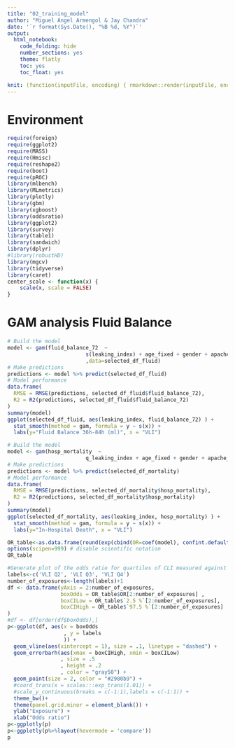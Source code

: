 ```yaml
---
title: "02_training_model"
author: "Miguel Ángel Armengol & Jay Chandra"
date: '`r format(Sys.Date(), "%B %d, %Y")`'
output:
  html_notebook:
    code_folding: hide
    number_sections: yes
    theme: flatly
    toc: yes
    toc_float: yes

knit: (function(inputFile, encoding) { rmarkdown::render(inputFile, encoding = encoding, output_file = paste0(substr(inputFile,1,nchar(inputFile)-4)," ",Sys.Date(),'.html')) })
---
```



# Environment

```r
require(foreign)
require(ggplot2)
require(MASS)
require(Hmisc)
require(reshape2)
require(boot)
require(pROC)
library(mlbench)
library(MLmetrics)
library(plotly)
library(gbm)
library(xgboost)
library(oddsratio)
library(ggplot2)
library(survey)
library(table1)
library(sandwich)
library(dplyr)
#library(robustHD)
library(mgcv)
library(tidyverse)
library(caret)
center_scale <- function(x) {
    scale(x, scale = FALSE)
}
```

# GAM analysis Fluid Balance

```r
# Build the model
model <- gam(fluid_balance_72  ~
                         s(leaking_index) + age_fixed + gender + apache_iv + final_charlson_score
                         ,data=selected_df_fluid) 
# Make predictions
predictions <- model %>% predict(selected_df_fluid)
# Model performance
data.frame(
  RMSE = RMSE(predictions, selected_df_fluid$fluid_balance_72),
  R2 = R2(predictions, selected_df_fluid$fluid_balance_72)
)
summary(model)
ggplot(selected_df_fluid, aes(leaking_index, fluid_balance_72) ) +
  stat_smooth(method = gam, formula = y ~ s(x)) +
  labs(y="Fluid Balance 36h-84h (ml)", x = "VLI")
```

```r
# Build the model
model <- gam(hosp_mortality  ~
                         q_leaking_index + age_fixed + gender + apache_iv + final_charlson_score,data=selected_df_mortality, family = binomial)
# Make predictions
predictions <- model %>% predict(selected_df_mortality)
# Model performance
data.frame(
  RMSE = RMSE(predictions, selected_df_mortality$hosp_mortality),
  R2 = R2(predictions, selected_df_mortality$hosp_mortality)
)
summary(model)
ggplot(selected_df_mortality, aes(leaking_index, hosp_mortality) ) +
  stat_smooth(method = gam, formula = y ~ s(x)) + 
  labs(y="In-Hospital Death", x = "VLI")
```

```r
OR_table<-as.data.frame(round(exp(cbind(OR=coef(model), confint.default(model))),2))
options(scipen=999) # disable scientific notation
OR_table

#Generate plot of the odds ratio for quartiles of CLI measured against mortality
labels<-c('VLI Q2', 'VLI Q3', 'VLI Q4')
number_of_exposures<-length(labels)+1
df <- data.frame(yAxis = 2:number_of_exposures,
                 boxOdds = OR_table$OR[2:number_of_exposures] ,
                 boxCILow = OR_table$`2.5 %`[2:number_of_exposures],  
                 boxCIHigh = OR_table$`97.5 %`[2:number_of_exposures]
)
#df <- df[order(df$boxOdds),]
p<-ggplot(df, aes(x = boxOdds
                  , y = labels
                  )) + 
  geom_vline(aes(xintercept = 1), size = .1, linetype = "dashed") + 
  geom_errorbarh(aes(xmax = boxCIHigh, xmin = boxCILow)
                 , size = .5
                 , height = .2
                 , color = "gray50") +
  geom_point(size = 2, color = "#2980b9") +
  #coord_trans(x = scales:::exp_trans(1.01)) +
  #scale_y_continuous(breaks = c(-1:1),labels = c(-1:1)) +
  theme_bw()+
  theme(panel.grid.minor = element_blank()) +
  ylab("Exposure") +
  xlab("Odds ratio")
p<-ggplotly(p)
p<-ggplotly(p%>%layout(hovermode = 'compare'))
p
```

